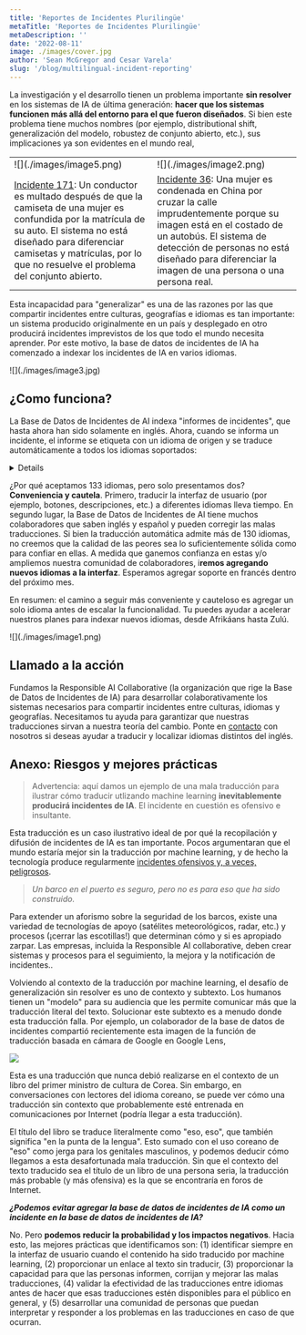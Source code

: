 ```yaml
---
title: 'Reportes de Incidentes Plurilingüe'
metaTitle: 'Reportes de Incidentes Plurilingüe'
metaDescription: ''
date: '2022-08-11'
image: ./images/cover.jpg
author: 'Sean McGregor and Cesar Varela'
slug: '/blog/multilingual-incident-reporting'
---
```


La investigación y el desarrollo tienen un problema importante **sin resolver** en los sistemas de IA de última generación: **hacer que los sistemas funcionen más allá del entorno para el que fueron diseñados**. Si bien este problema tiene muchos nombres (por ejemplo, distributional shift, generalización del modelo, robustez de conjunto abierto, etc.), sus implicaciones ya son evidentes en el mundo real,

<table>
   <tbody>
      <tr>
         <td>![](./images/image5.png)</td>
         <td>![](./images/image2.png)</td>
      </tr>
      <tr>
         <td><a href="/cite/171">Incidente 171</a>: Un conductor es multado después de que la camiseta de una mujer es confundida por la matrícula de su auto. El sistema no está diseñado para diferenciar camisetas y matrículas, por lo que no resuelve el problema del conjunto abierto.</td>
         <td><a href="/cite/36">Incidente 36</a>: Una mujer es condenada en China por cruzar la calle imprudentemente porque su imagen está en el costado de un autobús. El sistema de detección de personas no está diseñado para diferenciar la imagen de una persona o una persona real.</td>
      </tr>
  </tbody>
</table>


Esta incapacidad para "generalizar" es una de las razones por las que compartir incidentes entre culturas, geografías e idiomas es tan importante: un sistema producido originalmente en un país y desplegado en otro producirá incidentes imprevistos de los que todo el mundo necesita aprender. Por este motivo, la base de datos de incidentes de IA ha comenzado a indexar los incidentes de IA en varios idiomas.

<div>![](./images/image3.jpg)</div>

## ¿Como funciona?

La Base de Datos de Incidentes de AI indexa "informes de incidentes", que hasta ahora han sido solamente en inglés. Ahora, cuando se informa un incidente, el informe se etiqueta con un idioma de origen y se traduce automáticamente a todos los idiomas soportados:

<Details summary="Click para ver la Lista de lenguages que aceptamos">
<table>
  <thead>
    <tr>
      <th>
        <a href="https://en.wikipedia.org/wiki/Google_Translate#Supported_languages">
          Lenguajes que aceptamos
        </a>
      </th>
      <th>Lenguajes que prensetamos</th>
    </tr>
  </thead>
  <tbody>
    <tr>
      <td>
        <a href="https://en.wikipedia.org/wiki/Afrikaans">Afrikaans</a>
      </td>
      <td>
        <a href="https://incidentdatabase.ai">English</a> and
        <a href="https://incidentdatabase.ai/es/">Spanish</a>
      </td>
    </tr>
    <tr>
      <td>
        <a href="https://en.wikipedia.org/wiki/Albanian_language">Albanian</a>
      </td>
      <td></td>
    </tr>
    <tr>
      <td>
        <a href="https://en.wikipedia.org/wiki/Amharic">Amharic</a>
      </td>
      <td></td>
    </tr>
    <tr>
      <td>
        <a href="https://en.wikipedia.org/wiki/Arabic">Arabic</a>
      </td>
      <td></td>
    </tr>
    <tr>
      <td>
        <a href="https://en.wikipedia.org/wiki/Armenian_language">Armenian</a>
      </td>
      <td></td>
    </tr>
    <tr>
      <td>
        <a href="https://en.wikipedia.org/wiki/Assamese_language">Assamese</a>
      </td>
      <td></td>
    </tr>
    <tr>
      <td>
        <a href="https://en.wikipedia.org/wiki/Aymara_language">Aymara</a>
      </td>
      <td></td>
    </tr>
    <tr>
      <td>
        <a href="https://en.wikipedia.org/wiki/Azerbaijani_language">
          Azerbaijani
        </a>
      </td>
      <td></td>
    </tr>
    <tr>
      <td>
        <a href="https://en.wikipedia.org/wiki/Bambara_language">Bambara</a>
      </td>
      <td></td>
    </tr>
    <tr>
      <td>
        <a href="https://en.wikipedia.org/wiki/Basque_language">Basque</a>
      </td>
      <td></td>
    </tr>
    <tr>
      <td>
        <a href="https://en.wikipedia.org/wiki/Belarusian_language">
          Belarusian
        </a>
      </td>
      <td></td>
    </tr>
    <tr>
      <td>
        <a href="https://en.wikipedia.org/wiki/Bengali_language">Bengali</a>
      </td>
      <td></td>
    </tr>
    <tr>
      <td>
        <a href="https://en.wikipedia.org/wiki/Bhojpuri_language">Bhojpuri</a>
      </td>
      <td></td>
    </tr>
    <tr>
      <td>
        <a href="https://en.wikipedia.org/wiki/Bosnian_language">Bosnian</a>
      </td>
      <td></td>
    </tr>
    <tr>
      <td>
        <a href="https://en.wikipedia.org/wiki/Bulgarian_language">Bulgarian</a>
      </td>
      <td></td>
    </tr>
    <tr>
      <td>
        <a href="https://en.wikipedia.org/wiki/Burmese_language">Burmese</a>
        (Myanmar)
      </td>
      <td></td>
    </tr>
    <tr>
      <td>
        <a href="https://en.wikipedia.org/wiki/Catalan_language">Catalan</a>
      </td>
      <td></td>
    </tr>
    <tr>
      <td>
        <a href="https://en.wikipedia.org/wiki/Cebuano_language">Cebuano</a>
      </td>
      <td></td>
    </tr>
    <tr>
      <td>
        <a href="https://en.wikipedia.org/wiki/Chewa_language">Chewa</a>
        (Chichewa)
      </td>
      <td></td>
    </tr>
    <tr>
      <td>
        <a href="https://en.wikipedia.org/wiki/Chinese_language">Chinese</a> (
        <a href="https://en.wikipedia.org/wiki/Simplified_Chinese_characters">
          Simplified
        </a>
        )
      </td>
      <td></td>
    </tr>
    <tr>
      <td>
        <a href="https://en.wikipedia.org/wiki/Chinese_language">Chinese</a> (
        <a href="https://en.wikipedia.org/wiki/Traditional_Chinese_characters">
          Traditional
        </a>
        )
      </td>
      <td></td>
    </tr>
    <tr>
      <td>
        <a href="https://en.wikipedia.org/wiki/Corsican_language">Corsican</a>
      </td>
      <td></td>
    </tr>
    <tr>
      <td>
        <a href="https://en.wikipedia.org/wiki/Croatian_language">Croatian</a>
      </td>
      <td></td>
    </tr>
    <tr>
      <td>
        <a href="https://en.wikipedia.org/wiki/Czech_language">Czech</a>
      </td>
      <td></td>
    </tr>
    <tr>
      <td>
        <a href="https://en.wikipedia.org/wiki/Danish_language">Danish</a>
      </td>
      <td></td>
    </tr>
    <tr>
      <td>
        <a href="https://en.wikipedia.org/wiki/Dogri_language">Dogri</a>
      </td>
      <td></td>
    </tr>
    <tr>
      <td>
        <a href="https://en.wikipedia.org/wiki/Dutch_language">Dutch</a>
      </td>
      <td></td>
    </tr>
    <tr>
      <td>
        <a href="https://en.wikipedia.org/wiki/English_language">English</a>
      </td>
      <td></td>
    </tr>
    <tr>
      <td>
        <a href="https://en.wikipedia.org/wiki/Esperanto">Esperanto</a>
      </td>
      <td></td>
    </tr>
    <tr>
      <td>
        <a href="https://en.wikipedia.org/wiki/Estonian_language">Estonian</a>
      </td>
      <td></td>
    </tr>
    <tr>
      <td>
        <a href="https://en.wikipedia.org/wiki/Ewe_language">Ewe</a>
      </td>
      <td></td>
    </tr>
    <tr>
      <td>
        <a href="https://en.wikipedia.org/wiki/Finnish_language">Finnish</a>
      </td>
      <td></td>
    </tr>
    <tr>
      <td>
        <a href="https://en.wikipedia.org/wiki/French_language">French</a>
      </td>
      <td></td>
    </tr>
    <tr>
      <td>
        <a href="https://en.wikipedia.org/wiki/Galician_language">Galician</a>
      </td>
      <td></td>
    </tr>
    <tr>
      <td>
        <a href="https://en.wikipedia.org/wiki/Georgian_language">Georgian</a>
      </td>
      <td></td>
    </tr>
    <tr>
      <td>
        <a href="https://en.wikipedia.org/wiki/German_language">German</a>
      </td>
      <td></td>
    </tr>
    <tr>
      <td>
        <a href="https://en.wikipedia.org/wiki/Greek_language">Greek</a>
      </td>
      <td></td>
    </tr>
    <tr>
      <td>
        <a href="https://en.wikipedia.org/wiki/Guarani_language">Guarani</a>
      </td>
      <td></td>
    </tr>
    <tr>
      <td>
        <a href="https://en.wikipedia.org/wiki/Gujarati_language">Gujarati</a>
      </td>
      <td></td>
    </tr>
    <tr>
      <td>
        <a href="https://en.wikipedia.org/wiki/Haitian_Creole">
          Haitian Creole
        </a>
      </td>
      <td></td>
    </tr>
    <tr>
      <td>
        <a href="https://en.wikipedia.org/wiki/Hausa_language">Hausa</a>
      </td>
      <td></td>
    </tr>
    <tr>
      <td>
        <a href="https://en.wikipedia.org/wiki/Hawaiian_language">Hawaiian</a>
      </td>
      <td></td>
    </tr>
    <tr>
      <td>
        <a href="https://en.wikipedia.org/wiki/Hebrew_language">Hebrew</a>
      </td>
      <td></td>
    </tr>
    <tr>
      <td>
        <a href="https://en.wikipedia.org/wiki/Hindi">Hindi</a>
      </td>
      <td></td>
    </tr>
    <tr>
      <td>
        <a href="https://en.wikipedia.org/wiki/Hmong_language">Hmong</a>
      </td>
      <td></td>
    </tr>
    <tr>
      <td>
        <a href="https://en.wikipedia.org/wiki/Hungarian_language">Hungarian</a>
      </td>
      <td></td>
    </tr>
    <tr>
      <td>
        <a href="https://en.wikipedia.org/wiki/Icelandic_language">Icelandic</a>
      </td>
      <td></td>
    </tr>
    <tr>
      <td>
        <a href="https://en.wikipedia.org/wiki/Igbo_language">Igbo</a>
      </td>
      <td></td>
    </tr>
    <tr>
      <td>
        <a href="https://en.wikipedia.org/wiki/Ilocano_language">Ilocano</a>
      </td>
      <td></td>
    </tr>
    <tr>
      <td>
        <a href="https://en.wikipedia.org/wiki/Indonesian_language">
          Indonesian
        </a>
      </td>
      <td></td>
    </tr>
    <tr>
      <td>
        <a href="https://en.wikipedia.org/wiki/Irish_language">Irish</a>
      </td>
      <td></td>
    </tr>
    <tr>
      <td>
        <a href="https://en.wikipedia.org/wiki/Italian_language">Italian</a>
      </td>
      <td></td>
    </tr>
    <tr>
      <td>
        <a href="https://en.wikipedia.org/wiki/Japanese_language">Japanese</a>
      </td>
      <td></td>
    </tr>
    <tr>
      <td>
        <a href="https://en.wikipedia.org/wiki/Javanese_language">Javanese</a>
      </td>
      <td></td>
    </tr>
    <tr>
      <td>
        <a href="https://en.wikipedia.org/wiki/Kannada">Kannada</a>
      </td>
      <td></td>
    </tr>
    <tr>
      <td>
        <a href="https://en.wikipedia.org/wiki/Kazakh_language">Kazakh</a>
      </td>
      <td></td>
    </tr>
    <tr>
      <td>
        <a href="https://en.wikipedia.org/wiki/Khmer_language">Khmer</a>
      </td>
      <td></td>
    </tr>
    <tr>
      <td>
        <a href="https://en.wikipedia.org/wiki/Kinyarwanda">Kinyarwanda</a>
      </td>
      <td></td>
    </tr>
    <tr>
      <td>
        <a href="https://en.wikipedia.org/wiki/Konkani_language">Konkani</a>
      </td>
      <td></td>
    </tr>
    <tr>
      <td>
        <a href="https://en.wikipedia.org/wiki/Korean_language">Korean</a>
      </td>
      <td></td>
    </tr>
    <tr>
      <td>
        <a href="https://en.wikipedia.org/wiki/Krio_language">Krio</a>
      </td>
      <td></td>
    </tr>
    <tr>
      <td>
        <a href="https://en.wikipedia.org/wiki/Kurdish_languages">Kurdish</a> (
        <a href="https://en.wikipedia.org/wiki/Kurmanji">Kurmanji</a>)
      </td>
      <td></td>
    </tr>
    <tr>
      <td>
        <a href="https://en.wikipedia.org/wiki/Kurdish_languages">Kurdish</a> (
        <a href="https://en.wikipedia.org/wiki/Sorani">Sorani</a>)
      </td>
      <td></td>
    </tr>
    <tr>
      <td>
        <a href="https://en.wikipedia.org/wiki/Kyrgyz_language">Kyrgyz</a>
      </td>
      <td></td>
    </tr>
    <tr>
      <td>
        <a href="https://en.wikipedia.org/wiki/Lao_language">Lao</a>
      </td>
      <td></td>
    </tr>
    <tr>
      <td>
        <a href="https://en.wikipedia.org/wiki/Latin">Latin</a>
      </td>
      <td></td>
    </tr>
    <tr>
      <td>
        <a href="https://en.wikipedia.org/wiki/Latvian_language">Latvian</a>
      </td>
      <td></td>
    </tr>
    <tr>
      <td>
        <a href="https://en.wikipedia.org/wiki/Lingala">Lingala</a>
      </td>
      <td></td>
    </tr>
    <tr>
      <td>
        <a href="https://en.wikipedia.org/wiki/Lithuanian_language">
          Lithuanian
        </a>
      </td>
      <td></td>
    </tr>
    <tr>
      <td>
        <a href="https://en.wikipedia.org/wiki/Luganda">Luganda</a>
      </td>
      <td></td>
    </tr>
    <tr>
      <td>
        <a href="https://en.wikipedia.org/wiki/Luxembourgish">Luxembourgish</a>
      </td>
      <td></td>
    </tr>
    <tr>
      <td>
        <a href="https://en.wikipedia.org/wiki/Macedonian_language">
          Macedonian
        </a>
      </td>
      <td></td>
    </tr>
    <tr>
      <td>
        <a href="https://en.wikipedia.org/wiki/Maithili_language">Maithili</a>
      </td>
      <td></td>
    </tr>
    <tr>
      <td>
        <a href="https://en.wikipedia.org/wiki/Malagasy_language">Malagasy</a>
      </td>
      <td></td>
    </tr>
    <tr>
      <td>
        <a href="https://en.wikipedia.org/wiki/Malay_language">Malay</a>
      </td>
      <td></td>
    </tr>
    <tr>
      <td>
        <a href="https://en.wikipedia.org/wiki/Malayalam">Malayalam</a>
      </td>
      <td></td>
    </tr>
    <tr>
      <td>
        <a href="https://en.wikipedia.org/wiki/Maldivian_language">Maldivian</a>
        (Dhivehi)
      </td>
      <td></td>
    </tr>
    <tr>
      <td>
        <a href="https://en.wikipedia.org/wiki/Maltese_language">Maltese</a>
      </td>
      <td></td>
    </tr>
    <tr>
      <td>
        <a href="https://en.wikipedia.org/wiki/M%C4%81ori_language">Māori</a>
        (Maori)
      </td>
      <td></td>
    </tr>
    <tr>
      <td>
        <a href="https://en.wikipedia.org/wiki/Marathi_language">Marathi</a>
      </td>
      <td></td>
    </tr>
    <tr>
      <td>
        <a href="https://en.wikipedia.org/wiki/Meitei_language">Meitei</a>
        (Manipuri, Meiteilon)
      </td>
      <td></td>
    </tr>
    <tr>
      <td>
        <a href="https://en.wikipedia.org/wiki/Mizo_language">Mizo</a>
      </td>
      <td></td>
    </tr>
    <tr>
      <td>
        <a href="https://en.wikipedia.org/wiki/Mongolian_language">Mongolian</a>
      </td>
      <td></td>
    </tr>
    <tr>
      <td>
        <a href="https://en.wikipedia.org/wiki/Nepali_language">Nepali</a>
      </td>
      <td></td>
    </tr>
    <tr>
      <td>
        <a href="https://en.wikipedia.org/wiki/Northern_Sotho_language">
          Northern Sotho
        </a>
        (Sepedi)
      </td>
      <td></td>
    </tr>
    <tr>
      <td>
        <a href="https://en.wikipedia.org/wiki/Norwegian_language">Norwegian</a>
      </td>
      <td></td>
    </tr>
    <tr>
      <td>
        <a href="https://en.wikipedia.org/wiki/Odia_language">Odia</a> (Oriya)
      </td>
      <td></td>
    </tr>
    <tr>
      <td>
        <a href="https://en.wikipedia.org/wiki/Oromo_language">Oromo</a>
      </td>
      <td></td>
    </tr>
    <tr>
      <td>
        <a href="https://en.wikipedia.org/wiki/Pashto">Pashto</a>
      </td>
      <td></td>
    </tr>
    <tr>
      <td>
        <a href="https://en.wikipedia.org/wiki/Persian_language">Persian</a>
      </td>
      <td></td>
    </tr>
    <tr>
      <td>
        <a href="https://en.wikipedia.org/wiki/Polish_language">Polish</a>
      </td>
      <td></td>
    </tr>
    <tr>
      <td>
        <a href="https://en.wikipedia.org/wiki/Portuguese_language">
          Portuguese
        </a>
      </td>
      <td></td>
    </tr>
    <tr>
      <td>
        <a href="https://en.wikipedia.org/wiki/Punjabi_language">Punjabi</a>
      </td>
      <td></td>
    </tr>
    <tr>
      <td>
        <a href="https://en.wikipedia.org/wiki/Southern_Quechua">Quechua</a>
      </td>
      <td></td>
    </tr>
    <tr>
      <td>
        <a href="https://en.wikipedia.org/wiki/Romanian_language">Romanian</a>
      </td>
      <td></td>
    </tr>
    <tr>
      <td>
        <a href="https://en.wikipedia.org/wiki/Russian_language">Russian</a>
      </td>
      <td></td>
    </tr>
    <tr>
      <td>
        <a href="https://en.wikipedia.org/wiki/Samoan_language">Samoan</a>
      </td>
      <td></td>
    </tr>
    <tr>
      <td>
        <a href="https://en.wikipedia.org/wiki/Sanskrit">Sanskrit</a>
      </td>
      <td></td>
    </tr>
    <tr>
      <td>
        <a href="https://en.wikipedia.org/wiki/Scottish_Gaelic">
          Scottish Gaelic
        </a>
        (Scots Gaelic)
      </td>
      <td></td>
    </tr>
    <tr>
      <td>
        <a href="https://en.wikipedia.org/wiki/Serbian_language">Serbian</a>
      </td>
      <td></td>
    </tr>
    <tr>
      <td>
        <a href="https://en.wikipedia.org/wiki/Sotho_language">Sesotho</a>
      </td>
      <td></td>
    </tr>
    <tr>
      <td>
        <a href="https://en.wikipedia.org/wiki/Shona_language">Shona</a>
      </td>
      <td></td>
    </tr>
    <tr>
      <td>
        <a href="https://en.wikipedia.org/wiki/Sindhi_language">Sindhi</a>
      </td>
      <td></td>
    </tr>
    <tr>
      <td>
        <a href="https://en.wikipedia.org/wiki/Sinhala_language">Sinhala</a>
      </td>
      <td></td>
    </tr>
    <tr>
      <td>
        <a href="https://en.wikipedia.org/wiki/Slovak_language">Slovak</a>
      </td>
      <td></td>
    </tr>
    <tr>
      <td>
        <a href="https://en.wikipedia.org/wiki/Slovene_language">Slovenian</a>
      </td>
      <td></td>
    </tr>
    <tr>
      <td>
        <a href="https://en.wikipedia.org/wiki/Somali_language">Somali</a>
      </td>
      <td></td>
    </tr>
    <tr>
      <td>
        <a href="https://en.wikipedia.org/wiki/Spanish_language">Spanish</a>
      </td>
      <td></td>
    </tr>
    <tr>
      <td>
        <a href="https://en.wikipedia.org/wiki/Sundanese_language">Sundanese</a>
      </td>
      <td></td>
    </tr>
    <tr>
      <td>
        <a href="https://en.wikipedia.org/wiki/Swahili_language">Swahili</a>
      </td>
      <td></td>
    </tr>
    <tr>
      <td>
        <a href="https://en.wikipedia.org/wiki/Swedish_language">Swedish</a>
      </td>
      <td></td>
    </tr>
    <tr>
      <td>
        <a href="https://en.wikipedia.org/wiki/Tagalog_language">Tagalog</a> (
        <a href="https://en.wikipedia.org/wiki/Filipino_language">Filipino</a>)
      </td>
      <td></td>
    </tr>
    <tr>
      <td>
        <a href="https://en.wikipedia.org/wiki/Tajik_language">Tajik</a>
      </td>
      <td></td>
    </tr>
    <tr>
      <td>
        <a href="https://en.wikipedia.org/wiki/Tamil_language">Tamil</a>
      </td>
      <td></td>
    </tr>
    <tr>
      <td>
        <a href="https://en.wikipedia.org/wiki/Tatar_language">Tatar</a>
      </td>
      <td></td>
    </tr>
    <tr>
      <td>
        <a href="https://en.wikipedia.org/wiki/Telugu_language">Telugu</a>
      </td>
      <td></td>
    </tr>
    <tr>
      <td>
        <a href="https://en.wikipedia.org/wiki/Thai_language">Thai</a>
      </td>
      <td></td>
    </tr>
    <tr>
      <td>
        <a href="https://en.wikipedia.org/wiki/Tigrinya_language">Tigrinya</a>
      </td>
      <td></td>
    </tr>
    <tr>
      <td>
        <a href="https://en.wikipedia.org/wiki/Tsonga_language">Tsonga</a>
      </td>
      <td></td>
    </tr>
    <tr>
      <td>
        <a href="https://en.wikipedia.org/wiki/Turkish_language">Turkish</a>
      </td>
      <td></td>
    </tr>
    <tr>
      <td>
        <a href="https://en.wikipedia.org/wiki/Turkmen_language">Turkmen</a>
      </td>
      <td></td>
    </tr>
    <tr>
      <td>
        <a href="https://en.wikipedia.org/wiki/Twi">Twi</a>
      </td>
      <td></td>
    </tr>
    <tr>
      <td>
        <a href="https://en.wikipedia.org/wiki/Ukrainian_language">Ukrainian</a>
      </td>
      <td></td>
    </tr>
    <tr>
      <td>
        <a href="https://en.wikipedia.org/wiki/Urdu">Urdu</a>
      </td>
      <td></td>
    </tr>
    <tr>
      <td>
        <a href="https://en.wikipedia.org/wiki/Uyghur_language">Uyghur</a>
      </td>
      <td></td>
    </tr>
    <tr>
      <td>
        <a href="https://en.wikipedia.org/wiki/Uzbek_language">Uzbek</a>
      </td>
      <td></td>
    </tr>
    <tr>
      <td>
        <a href="https://en.wikipedia.org/wiki/Vietnamese_language">
          Vietnamese
        </a>
      </td>
      <td></td>
    </tr>
    <tr>
      <td>
        <a href="https://en.wikipedia.org/wiki/Welsh_language">Welsh</a>
      </td>
      <td></td>
    </tr>
    <tr>
      <td>
        <a href="https://en.wikipedia.org/wiki/West_Frisian_language">
          West Frisian
        </a>
        (Frisian)
      </td>
      <td></td>
    </tr>
    <tr>
      <td>
        <a href="https://en.wikipedia.org/wiki/Xhosa_language">Xhosa</a>
      </td>
      <td></td>
    </tr>
    <tr>
      <td>
        <a href="https://en.wikipedia.org/wiki/Yiddish">Yiddish</a>
      </td>
      <td></td>
    </tr>
    <tr>
      <td>
        <a href="https://en.wikipedia.org/wiki/Yoruba_language">Yoruba</a>
      </td>
      <td></td>
    </tr>
    <tr>
      <td>
        <a href="https://en.wikipedia.org/wiki/Zulu_language">Zulu</a>
      </td>
    </tr>
  </tbody>
</table>
</Details>

¿Por qué aceptamos 133 idiomas, pero solo presentamos dos? **Conveniencia y cautela**. Primero, traducir la interfaz de usuario (por ejemplo, botones, descripciones, etc.) a diferentes idiomas lleva tiempo. En segundo lugar, la Base de Datos de Incidentes de AI tiene muchos colaboradores que saben inglés y español y pueden corregir las malas traducciones. Si bien la traducción automática admite más de 130 idiomas, no creemos que la calidad  de las peores sea lo suficientemente sólida como para confiar en ellas. A medida que ganemos confianza en estas y/o ampliemos nuestra comunidad de colaboradores, i**remos agregando nuevos idiomas a la interfaz**. Esperamos agregar soporte en francés dentro del próximo mes.

En resumen: el camino a seguir más conveniente y cauteloso es agregar un solo idioma antes de escalar la funcionalidad. Tu puedes ayudar a acelerar nuestros planes para indexar nuevos idiomas, desde Afrikáans hasta Zulú.

<div>![](./images/image1.png)</div>

## Llamado a la acción

Fundamos la Responsible AI Collaborative (la organización que rige la Base de Datos de Incidentes de IA) para desarrollar colaborativamente los sistemas necesarios para compartir incidentes entre culturas, idiomas y geografías. Necesitamos tu ayuda para garantizar que nuestras traducciones sirvan a nuestra teoría del cambio. Ponte en [contacto](/contact) con nosotros si deseas ayudar a traducir y localizar idiomas distintos del inglés.


## Anexo: Riesgos y mejores prácticas

> Advertencia: aquí damos un ejemplo de una mala traducción para ilustrar cómo traducir utlizando machine learning **inevitablemente producirá incidentes de IA**. El incidente en cuestión es ofensivo e insultante.

Esta traducción es un caso ilustrativo ideal de por qué la recopilación y difusión de incidentes de IA es tan importante. Pocos argumentaran que el mundo estaría mejor sin la traducción por machine learning, y de hecho la tecnología produce regularmente [incidentes ofensivos y, a veces, peligrosos](/cite/72).

> _Un barco en el puerto es seguro, pero no es para eso que ha sido construido._

Para extender un aforismo sobre la seguridad de los barcos, existe una variedad de tecnologías de apoyo (satélites meteorológicos, radar, etc.) y procesos (¡cerrar las escotillas!) que determinan cómo y si es apropiado zarpar. Las empresas, incluida la Responsible AI collaborative, deben crear sistemas y procesos para el seguimiento, la mejora y la notificación de incidentes..

Volviendo al contexto de la traducción por machine learning, el desafío de generalización sin resolver es uno de contexto y subtexto. Los humanos tienen un "modelo" para su audiencia que les permite comunicar más que la traducción literal del texto. Solucionar este subtexto es a menudo donde esta traducción falla. Por ejemplo, un colaborador de la base de datos de incidentes compartió recientemente esta imagen de la función de traducción basada en cámara de Google en Google Lens,

<SensitiveImage contentWarning="Click para ver imagen ofensiva">![](images/image4.jpg)</SensitiveImage>

Esta es una traducción que nunca debió realizarse en el contexto de un libro del primer ministro de cultura de Corea. Sin embargo, en conversaciones con lectores del idioma coreano, se puede ver cómo una traducción sin contexto que probablemente esté entrenada en comunicaciones por Internet (podría llegar a esta traducción).

El título del libro se traduce literalmente como "eso, eso", que también significa "en la punta de la lengua". Esto sumado con el uso coreano de "eso" como jerga para los genitales masculinos, y podemos deducir cómo llegamos a esta desafortunada mala traducción. Sin que el contexto del texto traducido sea el título de un libro de una persona seria, la traducción más probable (y más ofensiva) es la que se encontraría en foros de Internet.

**_¿Podemos evitar agregar la base de datos de incidentes de IA como un incidente en la base de datos de incidentes de IA?_**

No. Pero **podemos reducir la probabilidad y los impactos negativos**. Hacia esto, las mejores prácticas que identificamos son: (1) identificar siempre en la interfaz de usuario cuando el contenido ha sido traducido por machine learning, (2) proporcionar un enlace al texto sin traducir, (3) proporcionar la capacidad para que las personas informen, corrijan y mejorar las malas traducciones, (4) validar la efectividad de las traducciones entre idiomas antes de hacer que esas traducciones estén disponibles para el público en general, y (5) desarrollar una comunidad de personas que puedan interpretar y responder a los problemas en las traducciones en caso de que ocurran.
